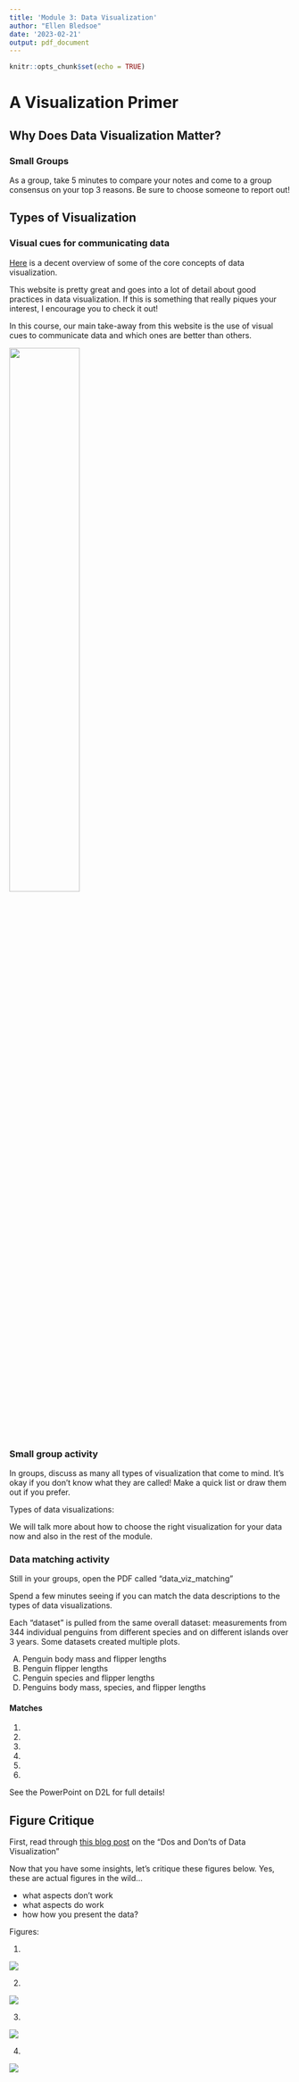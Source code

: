 ```yaml
---
title: 'Module 3: Data Visualization'
author: "Ellen Bledsoe"
date: '2023-02-21'
output: pdf_document
---
```


```r
knitr::opts_chunk$set(echo = TRUE)
```

# A Visualization Primer

## Why Does Data Visualization Matter?

### Small Groups

As a group, take 5 minutes to compare your notes and come to a group consensus on your top 3 reasons. Be sure to choose someone to report out!

## Types of Visualization

### Visual cues for communicating data

[Here](https://rafalab.dfci.harvard.edu/dsbook-part-1/dataviz/dataviz-principles.html) is a decent overview of some of the core concepts of data visualization.

This website is pretty great and goes into a lot of detail about good practices in data visualization. If this is something that really piques your interest, I encourage you to check it out!

In this course, our main take-away from this website is the use of visual cues to communicate data and which ones are better than others.

![](data_viz_cues.jpg){width=50%}

### Small group activity

In groups, discuss as many all types of visualization that come to mind. It's okay if you don't know what they are called! Make a quick list or draw them out if you prefer.

Types of data visualizations:

We will talk more about how to choose the right visualization for your data now and also in the rest of the module.

### Data matching activity

Still in your groups, open the PDF called "data_viz_matching"

Spend a few minutes seeing if you can match the data descriptions to the types of data visualizations.

Each “dataset” is pulled from the same overall dataset: measurements from 344 individual penguins from different species and on different islands over 3 years. Some datasets created multiple plots.

A.	Penguin body mass and flipper lengths
B.	Penguin flipper lengths 
C.	Penguin species and flipper lengths 
D.	Penguins body mass, species, and flipper lengths

#### Matches

1.  

2.  

3.  

4.  

5.  

6.

See the PowerPoint on D2L for full details!

## Figure Critique

First, read through [this blog post](https://humansofdata.atlan.com/2019/02/dos-donts-data-visualization/) on the "Dos and Don'ts of Data Visualization"

Now that you have some insights, let's critique these figures below. Yes, these are actual figures in the wild...

-   what aspects don't work
-   what aspects do work
-   how how you present the data?

Figures:

1.  

![](../assets/image1.png)

2.  

![](../assets/image2.jpg)

3.  

![](../assets/image3.jpg)

4.  

![](../assets/image4.png)
